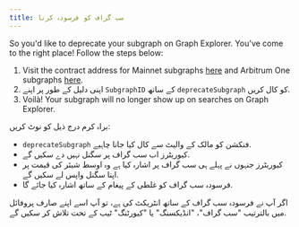 ```yaml
---
title: سب گراف کو فرسودہ کرنا
---
```


So you'd like to deprecate your subgraph on Graph Explorer. You've come to the right place! Follow the steps below:

1. Visit the contract address for Mainnet subgraphs [here](https://etherscan.io/address/0xadca0dd4729c8ba3acf3e99f3a9f471ef37b6825#writeProxyContract) and Arbitrum One subgraphs [here](https://arbiscan.io/address/0xec9A7fb6CbC2E41926127929c2dcE6e9c5D33Bec#writeProxyContract).
2. اپنی دلیل کے طور پر اپنے `SubgraphID` کے ساتھ `deprecateSubgraph` کو کال کریں.
3. Voilà! Your subgraph will no longer show up on searches on Graph Explorer.

براہ کرم درج ذیل کو نوٹ کریں:

- `deprecateSubgraph` فنکشن کو مالک کے والیٹ سے کال کیا جانا چاہیے.
- کیوریٹرز اب سب گراف پر سگنل نہیں دے سکیں گے.
- کیوریٹرز جنہوں نے پہلے ہی سب گراف پر اشارہ کیا ہے وہ اوسط شیئر کی قیمت پر اپنا سگنل واپس لے سکیں گے.
- فرسودہ سب گراف کو غلطی کے پیغام کے ساتھ اشارہ کیا جائے گا.

اگر آپ نے فرسودہ سب گراف کے ساتھ انٹریکٹ کی ہے، تو آپ اسے اپنے صارف پروفائل میں بالترتیب "سب گراف"، "انڈیکسنگ" یا "کیورٹنگ" ٹیب کے تحت تلاش کر سکیں گے.
